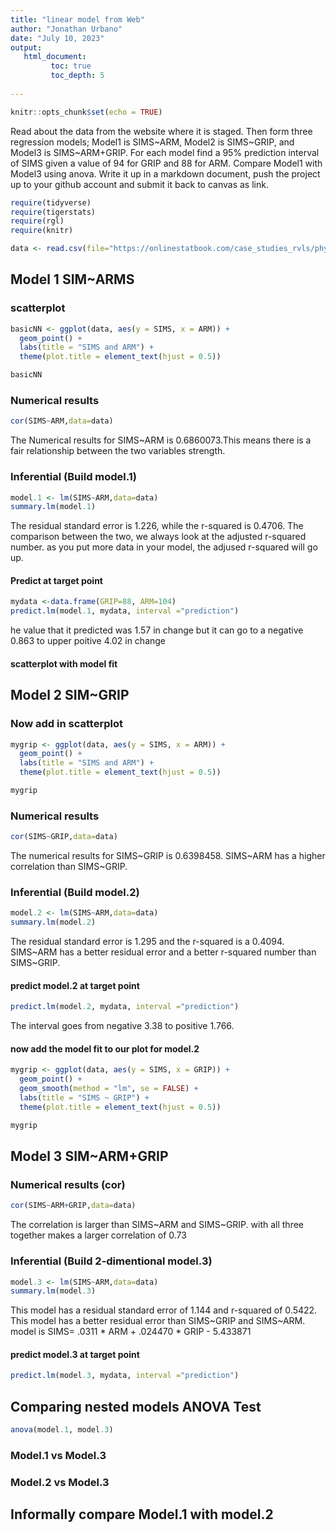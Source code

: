 ```yaml
---
title: "linear model from Web"
author: "Jonathan Urbano"
date: "July 10, 2023"
output:
   html_document:
         toc: true
         toc_depth: 5
        
---
```


```r
knitr::opts_chunk$set(echo = TRUE)
```

Read about the data from the website where it is staged.  Then form three regression models; Model1 is SIMS~ARM, Model2 is SIMS~GRIP, and Model3 is SIMS~ARM+GRIP. For each model find a 95% prediction interval of SIMS given a value of 94  for GRIP and 88 for ARM. Compare Model1 with Model3 using anova. Write it up in a markdown document, push the project up to your github account and submit it back to canvas as link. 

 


```r
require(tidyverse)
require(tigerstats)
require(rgl)
require(knitr)

```

```r
data <- read.csv(file="https://onlinestatbook.com/case_studies_rvls/physical_strength/data.txt",sep="",header=TRUE)  

```

## Model 1 SIM~ARMS





### scatterplot
```r
basicNN <- ggplot(data, aes(y = SIMS, x = ARM)) +
  geom_point() +
  labs(title = "SIMS and ARM") +
  theme(plot.title = element_text(hjust = 0.5))

basicNN
```

### Numerical results
```r
cor(SIMS~ARM,data=data)
```

The Numerical results for SIMS~ARM is 0.6860073.This means there is a fair relationship between the two variables strength.



### Inferential  (Build model.1)
```r
model.1 <- lm(SIMS~ARM,data=data)
summary.lm(model.1)
```

The residual standard error is 1.226, while the r-squared is 0.4706. The comparison between the two, we always look at the adjusted r-squared number. as you put more data in your model, the adjused r-squared will go up.



#### Predict at target point
```r
mydata <-data.frame(GRIP=88, ARM=104)
predict.lm(model.1, mydata, interval ="prediction")
```

he value that it predicted was 1.57 in change but it can go to a negative 0.863 to upper poitive 4.02 in change



#### scatterplot with model fit
  

## Model 2 SIM~GRIP

### Now add in scatterplot
```r
mygrip <- ggplot(data, aes(y = SIMS, x = ARM)) +
  geom_point() +
  labs(title = "SIMS and ARM") +
  theme(plot.title = element_text(hjust = 0.5))

mygrip
```

### Numerical results 
```r
cor(SIMS~GRIP,data=data)
```

The numerical results for SIMS~GRIP is 0.6398458. SIMS~ARM has a higher correlation than SIMS~GRIP.



### Inferential  (Build model.2)
```r
model.2 <- lm(SIMS~ARM,data=data)
summary.lm(model.2)
```  

The residual standard error is 1.295 and the r-squared is a 0.4094. SIMS~ARM has a better residual error and a better r-squared number than SIMS~GRIP.


#### predict model.2 at target point
```r
predict.lm(model.2, mydata, interval ="prediction")
```


The interval goes from negative 3.38 to positive 1.766.


#### now add the model fit to our plot for model.2
```r
mygrip <- ggplot(data, aes(y = SIMS, x = GRIP)) +
  geom_point() +
  geom_smooth(method = "lm", se = FALSE) +
  labs(title = "SIMS ~ GRIP") +
  theme(plot.title = element_text(hjust = 0.5))

mygrip

```  


## Model 3 SIM~ARM+GRIP



### Numerical results (cor)

```r
cor(SIMS~ARM+GRIP,data=data)
```
  
The correlation is larger than SIMS~ARM and SIMS~GRIP. with all three together makes a larger correlation of 0.73
  
  
### Inferential  (Build 2-dimentional model.3)
```r
model.3 <- lm(SIMS~ARM,data=data)
summary.lm(model.3)
```

This model has a residual standard error of 1.144 and r-squared of 0.5422. This model has a better residual error than SIMS~GRIP and SIMS~ARM. model is SIMS= .0311 * ARM + .024470 * GRIP - 5.433871


#### predict model.3 at target point
```r
predict.lm(model.3, mydata, interval ="prediction")
```  

## Comparing nested models ANOVA Test
```r
anova(model.1, model.3)
```



### Model.1 vs Model.3
### Model.2 vs Model.3

## Informally compare Model.1 with model.2

